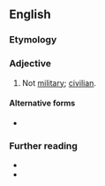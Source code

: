 ==English==

===Etymology===
{{prefix|en|non|military}}

===Adjective===
{{en-adj|-}}

# Not [[military]]; [[civilian]].

====Alternative forms====
* {{l|en|non-military}}

===Further reading===
* {{R:OneLook}}
* {{R:GNV|nonmilitary, non-military}}